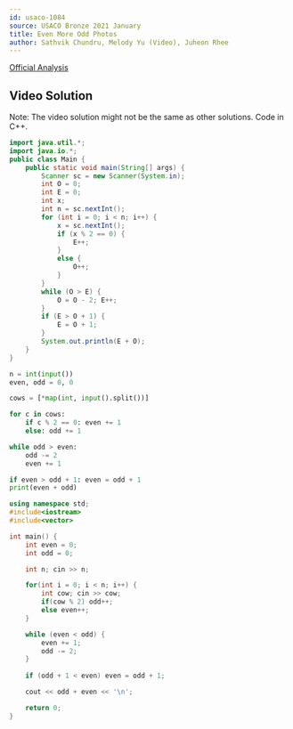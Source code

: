 ```yaml
---
id: usaco-1084
source: USACO Bronze 2021 January
title: Even More Odd Photos
author: Sathvik Chundru, Melody Yu (Video), Juheon Rhee
---
```


[Official Analysis](http://www.usaco.org/current/data/sol_prob2_bronze_jan21.html)

## Video Solution

Note: The video solution might not be the same as other solutions. Code in C++.
<Youtube id="VbPjZamNA40" />


<LanguageSection>

<JavaSection>

```java
import java.util.*;
import java.io.*;
public class Main {
	public static void main(String[] args) {
	  	Scanner sc = new Scanner(System.in);
		int O = 0;
		int E = 0;
		int x;
		int n = sc.nextInt();
		for (int i = 0; i < n; i++) {
			x = sc.nextInt();
			if (x % 2 == 0) {
				E++;
			} 
			else {
				O++;
			}
		}
		while (O > E) { 
			O = O - 2; E++; 
		}
		if (E > O + 1) {
			E = O + 1;
		}
	  	System.out.println(E + O);
  	}
}
```

</JavaSection>

<PySection>

```python
n = int(input())
even, odd = 0, 0

cows = [*map(int, input().split())]

for c in cows:
    if c % 2 == 0: even += 1
    else: odd += 1

while odd > even:
    odd -= 2
    even += 1

if even > odd + 1: even = odd + 1
print(even + odd)
```

</PySection>

<CPPSection>

```cpp
using namespace std;
#include<iostream>
#include<vector>

int main() {
    int even = 0;
    int odd = 0;

	int n; cin >> n;

	for(int i = 0; i < n; i++) {
		int cow; cin >> cow;
        if(cow % 2) odd++;
        else even++; 
	}

    while (even < odd) {
        even += 1;
        odd -= 2;
    }
	
    if (odd + 1 < even) even = odd + 1;

	cout << odd + even << '\n';

    return 0;
}
```

</CPPSection>

</LanguageSection>
